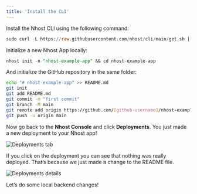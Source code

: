 ```yaml
---
title: 'Install the CLI'
---
```


Install the Nhost CLI using the following command:

```sql
sudo curl -L https://raw.githubusercontent.com/nhost/cli/main/get.sh | bash
```

Initialize a new Nhost App locally:

```sql
nhost init -n "nhost-example-app" && cd nhost-example-app

```

And initialize the GitHub repository in the same folder:

```bash
echo "# nhost-example-app" >> README.md
git init
git add README.md
git commit -m "first commit"
git branch -M main
git remote add origin https://github.com/[github-username]/nhost-example-app.git
git push -u origin main
```

Now go back to the **Nhost Console** and click **Deployments**. You just made a new deployment to your Nhost app!

![Deployments tab](/images/cli-workflow/deployments-tab.png)

If you click on the deployment you can see that nothing was really deployed. That’s because we just made a change to the README file.

![Deployments details](/images/cli-workflow/deployments-details.png)

Let’s do some local backend changes!